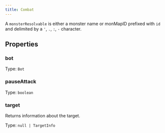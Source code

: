 ```yaml
---
title: Combat
---
```



A `monsterResolvable` is either a monster name or monMapID prefixed with `id` and delimited by a `'`, `.`, `:`, `-` character.


## Properties
### bot




Type: `Bot`


### pauseAttack




Type: `boolean`


### target <Badge text="Getter" size="small" />	


Returns information about the target.


Type: `null | TargetInfo`

